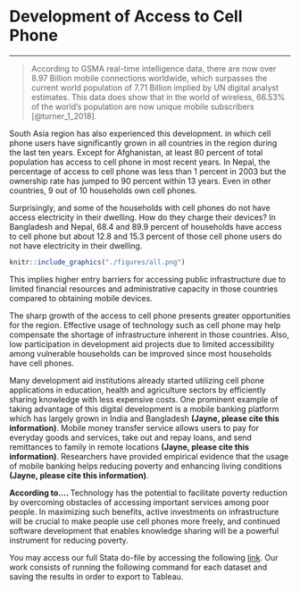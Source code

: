 # Development of Access to Cell Phone {#note-cellphone}
***
>According to GSMA real-time intelligence data, there are now over 8.97 Billion mobile connections worldwide, which surpasses the current world population of 7.71 Billion implied by UN digital analyst estimates. This data does show that in the world of wireless, 66.53% of the world’s population are now unique mobile subscribers [@turner_1_2018].

South Asia region has also experienced this development. in which cell phone users have significantly grown in all countries in the region during the last ten years. Except for Afghanistan, at least 80 percent of total population has access to cell phone in most recent years. In Nepal, the percentage of access to cell phone was less than 1 percent in 2003 but the ownership rate has jumped to 90 percent within 13 years. Even in other countries, 9 out of 10 households own cell phones. 

Surprisingly, and some of the households with cell phones do not have access electricity in their dwelling. How do they charge their devices?  In Bangladesh and Nepal, 68.4 and 89.9 percent of households have access to cell phone but about 12.8 and 15.3 percent of those cell phone users do not have electricity in their dwelling. 

```{r cellphone, fig.cap='Access to Cell Phone and Electricity', out.width='80%', fig.asp=.75, fig.align='center', echo=FALSE, warning=FALSE}
knitr::include_graphics("./figures/all.png")
```

This implies higher entry barriers for accessing public infrastructure due to limited financial resources and administrative capacity in those countries compared to obtaining mobile devices.

The sharp growth of the access to cell phone presents greater opportunities for the region. Effective usage of technology such as cell phone may help compensate the shortage of infrastructure inherent in those countries. Also, low participation in development aid projects due to limited accessibility among vulnerable households can be improved since most households have cell phones. 

Many development aid institutions already started utilizing cell phone applications in education, health and agriculture sectors by efficiently sharing knowledge with less expensive costs. One prominent example of taking advantage of this digital development is a mobile banking platform which has largely grown in India and Bangladesh **(Jayne, please cite this information)**. Mobile money transfer service allows users to pay for everyday goods and services, take out and repay loans, and send remittances to family in remote locations **(Jayne, please cite this information)**. Researchers have provided empirical evidence that the usage of mobile banking helps reducing poverty and enhancing living conditions **(Jayne, please cite this information)**. 

**According to.... ** Technology has the potential to facilitate poverty reduction by overcoming obstacles of accessing important services among poor people. In maximizing such benefits, active investments on infrastructure will be crucial to make people use cell phones more freely, and continued software development that enables knowledge sharing will be a powerful instrument for reducing poverty. 

You may access our full Stata do-file by accessing the following [link](https://github.com/randrescastaneda/SARMD_guidelines/blob/master/shareable_dofiles/cellphone.do). Our work consists of running the following command for each dataset and saving the results in order to export to Tableau. 

